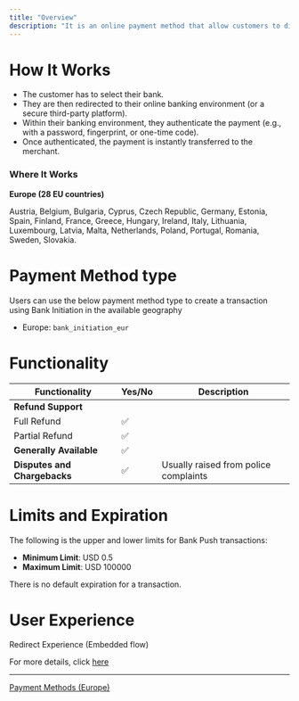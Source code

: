 ```yaml
---
title: "Overview"
description: "It is an online payment method that allow customers to directly initiate payments from their bank accounts within an online environment."
---
```


# How It Works

* The customer has to select their bank.
* They are then redirected to their online banking environment (or a secure third-party platform).
* Within their banking environment, they authenticate the payment (e.g., with a password, fingerprint, or one-time code).
* Once authenticated, the payment is instantly transferred to the merchant.

### Where It Works

**Europe (28 EU countries)**

Austria, Belgium, Bulgaria, Cyprus, Czech Republic, Germany, Estonia, Spain, Finland, France, Greece, Hungary, Ireland, Italy, Lithuania, Luxembourg, Latvia, Malta, Netherlands, Poland, Portugal, Romania, Sweden, Slovakia.

# Payment Method type

Users can use the below payment method type to create a transaction using Bank Initiation in the available geography

* Europe: `bank_initiation_eur`

# Functionality

| Functionality                | Yes/No | Description                           |
| ---------------------------- | ------ | ------------------------------------- |
| **Refund Support**           |        |                                       |
| Full Refund                  | ✅      |                                       |
| Partial Refund               | ✅      |                                       |
| **Generally Available**      | ✅      |                                       |
| **Disputes and Chargebacks** | ✅      | Usually raised from police complaints |

# Limits and Expiration

The following is the upper and lower limits for Bank Push transactions:

* **Minimum Limit**: USD 0.5
* **Maximum Limit**: USD 100000

There is no default expiration for a transaction.

# User Experience

Redirect Experience (Embedded flow)

For more details, click [here](https://tazapay.com/payment-methods)

***

[Payment Methods (Europe)](/docs/payment-methods-europe)
